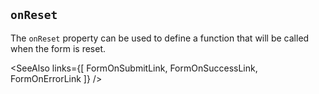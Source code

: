 
## `onReset`

The `onReset` property can be used to define a function
that will be called when the form is reset.

<Example
  Component={OnReset}
  code={OnResetSrc}
  caption="onReset"
  highlightLines="9-11"
  expand
/>

<SeeAlso
  links={[
    FormOnSubmitLink,
    FormOnSuccessLink,
    FormOnErrorLink
  ]}
/>
